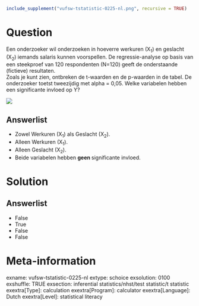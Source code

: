 ```r
include_supplement("vufsw-tstatistic-0225-nl.png", recursive = TRUE)
```

Question
========
Een onderzoeker wil onderzoeken in hoeverre werkuren (X<sub>1</sub>) en
geslacht (X<sub>2</sub>) iemands salaris kunnen voorspellen. De
regressie-analyse op basis van een steekproef van 120 respondenten
(N=120) geeft de onderstaande (fictieve) resultaten.  
Zoals je kunt zien, ontbreken de t-waarden en de p-waarden in de tabel.
De onderzoeker toetst tweezijdig met alpha = 0,05. Welke variabelen
hebben een significante invloed op Y?   
  
![](vufsw-tstatistic-0225-nl.png)

Answerlist
----------
* Zowel Werkuren (X<sub>1</sub>) als Geslacht (X<sub>2</sub>).
* Alleen Werkuren (X<sub>1</sub>).
* Alleen Geslacht (X<sub>2</sub>).
* Beide variabelen hebben **geen **significante invloed.

Solution
========










Answerlist
----------
* False
* True
* False
* False

Meta-information
================
exname: vufsw-tstatistic-0225-nl
extype: schoice
exsolution: 0100
exshuffle: TRUE
exsection: inferential statistics/nhst/test statistic/t statistic
exextra[Type]: calculation
exextra[Program]: calculator
exextra[Language]: Dutch
exextra[Level]: statistical literacy

